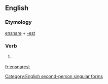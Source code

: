 ==English==

===Etymology===
[[ensnare]] + [[-est]]

===Verb===
{{en-verb form}}

# {{context|archaic|lang=en}} {{form of|Second-person singular simple present form|ensnare|lang=en}}

[[Category:English second-person singular forms]]

[[fr:ensnarest]]